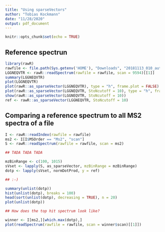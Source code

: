 ```yaml
---
title: "Using sparseVectors"
author: "Tobias Kockmann"
date: "11/28/2020"
output: pdf_document
---
```


```r
knitr::opts_chunk$set(echo = TRUE)
```

## Reference spectrun

```r
library(rawR)
rawfile <- file.path(Sys.getenv('HOME'), "Downloads", "20181113_010_autoQC01.raw")
LGGNEQVTR <- rawR::readSpectrum(rawfile = rawfile, scan = 9594)[[1]]
summary(LGGNEQVTR)
plot(LGGNEQVTR)
plot(rawR::as_sparseVector(LGGNEQVTR), type = "h", frame.plot = FALSE)
plot(rawR::as_sparseVector(LGGNEQVTR, StoNcutoff = 10), type = "h", frame.plot = FALSE)
show(rawR::as_sparseVector(LGGNEQVTR, StoNcutoff = 10))
ref <- rawR::as_sparseVector(LGGNEQVTR, StoNcutoff = 10)
```


## Comparing a reference spectrum to all MS2 spectra of a file

```r
I <- rawR::readIndex(rawfile = rawfile)
ms2 <- I[I$MSOrder == "Ms2", "scan"]
S <- rawR::readSpectrum(rawfile = rawfile, scan = ms2)

## TADA TADA TADA

mzBinRange <- c(100, 1015)
sVset <- lapply(S, as_sparseVector, mzBinRange = mzBinRange)
dotp <- lapply(sVset, normDotProd, y = ref)

## :-)

summary(unlist(dotp))
hist(unlist(dotp), breaks = 100)
head(sort(unlist(dotp), decreasing = TRUE), n = 20)
plot(unlist(dotp))

## How does the top hit spectrum look like?

winner <- I[ms2,][which.max(dotp),]
plot(readSpectrum(rawfile = rawfile, scan = winner$scan)[[1]])
```

